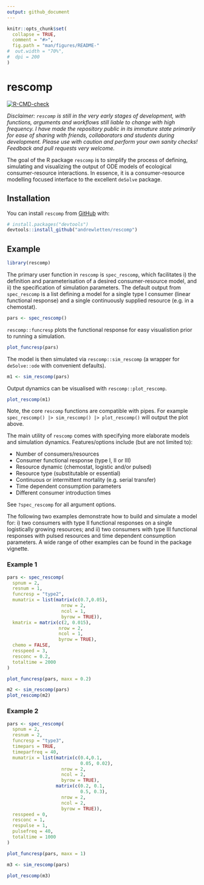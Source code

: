 ```yaml
---
output: github_document
---
```


<!-- README.md is generated from README.Rmd. Please edit that file -->



```r
knitr::opts_chunk$set(
  collapse = TRUE,
  comment = "#>",
  fig.path = "man/figures/README-"
#  out.width = "70%",
#  dpi = 200
)
```

# rescomp

<!-- badges: start -->
[![R-CMD-check](https://github.com/andrewletten/rescomp/workflows/R-CMD-check/badge.svg)](https://github.com/andrewletten/rescomp/actions)
<!-- badges: end -->

*Disclaimer: `rescomp` is still in the very early stages of development, with functions, arguments and workflows still liable to change with high frequency. I have made the repository public in its immature state primarily for ease of sharing with friends, collaborators and students during development. Please use with caution and perform your own sanity checks! Feedback and pull requests very welcome.*

The goal of the R package `rescomp` is to simplify the process of defining, simulating and visualizing the output of ODE models of ecological consumer-resource interactions. In essence, it is a consumer-resource modelling focused interface to the excellent `deSolve` package.

## Installation

You can install `rescomp` from [GitHub](https://github.com/) with:

``` r
# install.packages("devtools")
devtools::install_github("andrewletten/rescomp")
```
## Example

```r
library(rescomp)
```

The primary user function in `rescomp` is `spec_rescomp`, which facilitates i) the definition and parameterisation of a desired consumer-resource model, and ii) the specification of simulation parameters. The default output from `spec_rescomp` is a list defining a model for a single type I consumer (linear functional response) and a single continuously supplied resource (e.g. in a chemostat).

```r
pars <- spec_rescomp()
```

`rescomp::funcresp` plots the functional response for easy visualistion prior to running a simulation.

```r
plot_funcresp(pars)
```

<!-- `rescomp::time_vals` sets the simulation length (and other resource pulse frequency if required). The default simulation length is 1000. The function `initiate_state` sets the starting values of state variables defaulting to 10 for consumers and the resource supply concentration for resources.  -->

The model is then simulated via `rescomp::sim_rescomp` (a wrapper for `deSolve::ode` with convenient defaults).

```r
m1 <- sim_rescomp(pars)
```

Output dynamics can be visualised with `rescomp::plot_rescomp`.

```r
plot_rescomp(m1) 
```

Note, the core `rescomp` functions are compatible with pipes. For example `spec_rescomp() |> sim_rescomp() |> plot_rescomp()` will output the plot above. 

The main utility of `rescomp` comes with specifying more elaborate models and simulation dynamics. Features/options include (but are not limited to): 

- Number of consumers/resources
- Consumer functional response (type I, II or III)
- Resource dynamic (chemostat, logistic and/or pulsed)
- Resource type (substitutable or essential)
- Continuous or intermittent mortality (e.g. serial transfer)
- Time dependent consumption parameters
- Different consumer introduction times 


See `?spec_rescomp` for all argument options. 

The following two examples demonstrate how to build and simulate a model for: i) two consumers with type II functional responses on a single logistically growing resources; and ii) two consumers with type III functional responses with pulsed resources and time dependent consumption parameters. A wide range of other examples can be found in the package vignette. 

### Example 1

```r
pars <- spec_rescomp(
  spnum = 2, 
  resnum = 1,
  funcresp = "type2",
  mumatrix = list(matrix(c(0.7,0.05), 
                    nrow = 2, 
                    ncol = 1,
                    byrow = TRUE)),
  kmatrix = matrix(c(2, 0.015), 
                   nrow = 2, 
                   ncol = 1, 
                   byrow = TRUE),  
  chemo = FALSE,
  resspeed = 3,
  resconc = 0.2,
  totaltime = 2000
)
```

```r
plot_funcresp(pars, maxx = 0.2)
```

```r
m2 <- sim_rescomp(pars)
plot_rescomp(m2) 
```

### Example 2

```r
pars <- spec_rescomp(
  spnum = 2, 
  resnum = 2,
  funcresp = "type3",
  timepars = TRUE,
  timeparfreq = 40,
  mumatrix = list(matrix(c(0.4,0.1,
                           0.05, 0.02), 
                    nrow = 2, 
                    ncol = 2,
                    byrow = TRUE),
                  matrix(c(0.2, 0.1,
                           0.5, 0.3), 
                    nrow = 2, 
                    ncol = 2,
                    byrow = TRUE)),
  resspeed = 0,
  resconc = 1,
  respulse = 1,
  pulsefreq = 40,
  totaltime = 1000
)
```

```r
plot_funcresp(pars, maxx = 1)
```

```r
m3 <- sim_rescomp(pars)
```

```r
plot_rescomp(m3) 
```

<!-- Disclaimer: As a biologist with no formal training in software development, I cannot vouch that `rescomp` is 100% bug free, maximally efficient or entirely consistent with 'tidy' principles. I have done my best but please use with caution! -->
